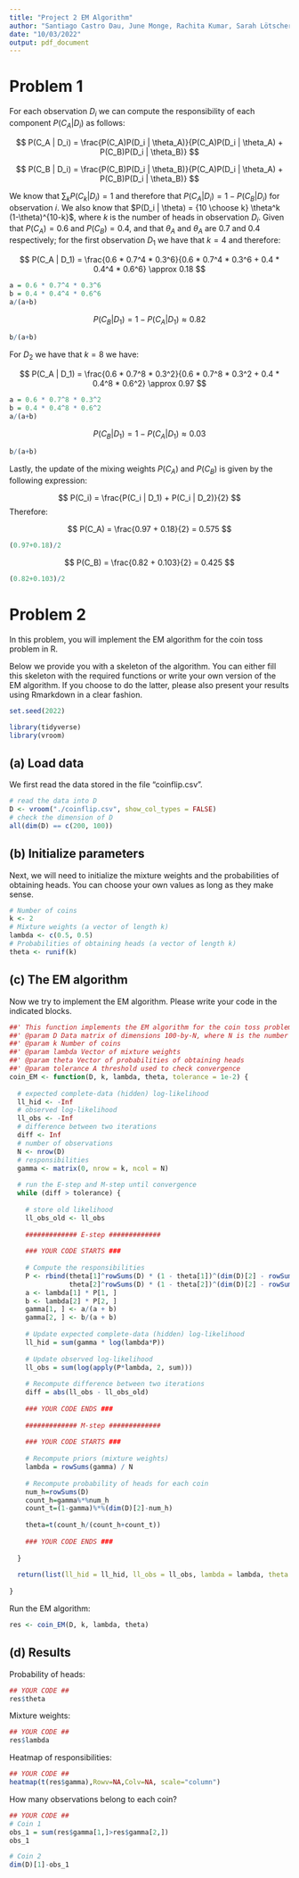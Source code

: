 ```yaml
---
title: "Project 2 EM Algorithm"
author: "Santiago Castro Dau, June Monge, Rachita Kumar, Sarah Lötscher"
date: "10/03/2022"
output: pdf_document
---
```


# Problem 1

For each observation $D_i$ we can compute the responsibility of each component $P(C_A | D_i)$ as follows:

$$
P(C_A | D_i) = \frac{P(C_A)P(D_i | \theta_A)}{P(C_A)P(D_i | \theta_A) + P(C_B)P(D_i | \theta_B)}
$$

$$
P(C_B | D_i) = \frac{P(C_B)P(D_i | \theta_B)}{P(C_A)P(D_i | \theta_A) + P(C_B)P(D_i | \theta_B)}
$$

We know that $\sum_{k}P(C_k | D_i) = 1$ and therefore that $P(C_A | D_i)  = 1 - P(C_B | D_i)$ for observation $i$. We also know that $P(D_i | \theta) = {10 \choose k} \theta^k (1-\theta)^{10-k}$, where $k$ is the number of heads in observation $D_i$. Given that $P(C_A) = 0.6$ and $P(C_B) = 0.4$, and that $\theta_A$ and $\theta_A$ are 0.7 and 0.4 respectively; for the first observation $D_1$ we have that $k = 4$ and therefore:

$$
P(C_A | D_1) = \frac{0.6 * 0.7^4 * 0.3^6}{0.6 * 0.7^4 * 0.3^6 + 0.4 * 0.4^4 * 0.6^6} \approx 0.18
$$

```r
a = 0.6 * 0.7^4 * 0.3^6
b = 0.4 * 0.4^4 * 0.6^6
a/(a+b)
```


$$
P(C_B | D_1) = 1 - P(C_A | D_1) \approx 0.82
$$

```r
b/(a+b)
```


For $D_2$ we have that $k = 8$ we have:

$$
P(C_A | D_1) = \frac{0.6 * 0.7^8 * 0.3^2}{0.6 * 0.7^8 * 0.3^2 + 0.4 * 0.4^8 * 0.6^2} \approx 0.97
$$
```r
a = 0.6 * 0.7^8 * 0.3^2
b = 0.4 * 0.4^8 * 0.6^2
a/(a+b)
```

$$
P(C_B | D_1) = 1 - P(C_A | D_1) \approx 0.03
$$

```r
b/(a+b)
```


Lastly, the update of the mixing weights $P(C_A)$ and $P(C_B)$ is given by the following expression:

$$
P(C_i) = \frac{P(C_i | D_1) + P(C_i | D_2)}{2} 
$$
Therefore:

$$
P(C_A) = \frac{0.97 + 0.18}{2} = 0.575
$$
```r
(0.97+0.18)/2
```

$$
P(C_B) = \frac{0.82 + 0.103}{2} = 0.425 
$$

```r
(0.82+0.103)/2
```

# Problem 2

In this problem, you will implement the EM algorithm for the coin toss problem in R.

Below we provide you with a skeleton of the algorithm. You can either fill this skeleton with the required functions or write your own version of the EM algorithm. If you choose to do the latter, please also present your results using Rmarkdown in a clear fashion.

```r
set.seed(2022)
```

```r
library(tidyverse)
library(vroom)
```

## (a) Load data

We first read the data stored in the file "coinflip.csv". 

```r
# read the data into D
D <- vroom("./coinflip.csv", show_col_types = FALSE)
# check the dimension of D
all(dim(D) == c(200, 100))
```

## (b) Initialize parameters

Next, we will need to initialize the mixture weights and the probabilities of obtaining heads. You can choose your own values as long as they make sense.

```r
# Number of coins
k <- 2
# Mixture weights (a vector of length k)
lambda <- c(0.5, 0.5)
# Probabilities of obtaining heads (a vector of length k)
theta <- runif(k)
```

## (c) The EM algorithm

Now we try to implement the EM algorithm. Please write your code in the indicated blocks.

```r
##' This function implements the EM algorithm for the coin toss problem
##' @param D Data matrix of dimensions 100-by-N, where N is the number of observations
##' @param k Number of coins
##' @param lambda Vector of mixture weights
##' @param theta Vector of probabilities of obtaining heads
##' @param tolerance A threshold used to check convergence
coin_EM <- function(D, k, lambda, theta, tolerance = 1e-2) {
  
  # expected complete-data (hidden) log-likelihood
  ll_hid <- -Inf
  # observed log-likelihood
  ll_obs <- -Inf
  # difference between two iterations
  diff <- Inf
  # number of observations
  N <- nrow(D)
  # responsibilities
  gamma <- matrix(0, nrow = k, ncol = N)
  
  # run the E-step and M-step until convergence 
  while (diff > tolerance) {
    
    # store old likelihood
    ll_obs_old <- ll_obs
    
    ############# E-step #############
    
    ### YOUR CODE STARTS ###
    
    # Compute the responsibilities
    P <- rbind(theta[1]^rowSums(D) * (1 - theta[1])^(dim(D)[2] - rowSums(D)), 
               theta[2]^rowSums(D) * (1 - theta[2])^(dim(D)[2] - rowSums(D)))
    a <- lambda[1] * P[1, ]
    b <- lambda[2] * P[2, ]
    gamma[1, ] <- a/(a + b)
    gamma[2, ] <- b/(a + b)
    
    # Update expected complete-data (hidden) log-likelihood
    ll_hid = sum(gamma * log(lambda*P))
    
    # Update observed log-likelihood
    ll_obs = sum(log(apply(P*lambda, 2, sum)))
    
    # Recompute difference between two iterations
    diff = abs(ll_obs - ll_obs_old)
    
    ### YOUR CODE ENDS ###
    
    ############# M-step #############
    
    ### YOUR CODE STARTS ###
    
    # Recompute priors (mixture weights)
    lambda = rowSums(gamma) / N
    
    # Recompute probability of heads for each coin
    num_h=rowSums(D)
    count_h=gamma%*%num_h
    count_t=(1-gamma)%*%(dim(D)[2]-num_h)
    
    theta=t(count_h/(count_h+count_t))
    
    ### YOUR CODE ENDS ###
    
  }
  
  return(list(ll_hid = ll_hid, ll_obs = ll_obs, lambda = lambda, theta = theta, gamma = gamma))
  
}
```

Run the EM algorithm:

```r
res <- coin_EM(D, k, lambda, theta)
```


## (d) Results

Probability of heads:

```r
## YOUR CODE ##
res$theta
```

Mixture weights:

```r
## YOUR CODE ##
res$lambda
```

Heatmap of responsibilities:

```r
## YOUR CODE ##
heatmap(t(res$gamma),Rowv=NA,Colv=NA, scale="column")
```

How many observations belong to each coin?

```r
## YOUR CODE ##
# Coin 1
obs_1 = sum(res$gamma[1,]>res$gamma[2,])
obs_1

# Coin 2
dim(D)[1]-obs_1
```
